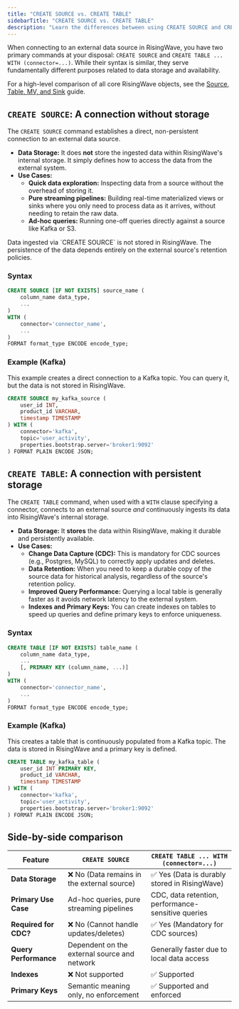 ```yaml
---
title: "CREATE SOURCE vs. CREATE TABLE"
sidebarTitle: "CREATE SOURCE vs. CREATE TABLE"
description: "Learn the differences between using CREATE SOURCE and CREATE TABLE with a connector to ingest data in RisingWave."
---
```


When connecting to an external data source in RisingWave, you have two primary commands at your disposal: `CREATE SOURCE` and `CREATE TABLE ... WITH (connector=...)`. While their syntax is similar, they serve fundamentally different purposes related to data storage and availability.

For a high-level comparison of all core RisingWave objects, see the [Source, Table, MV, and Sink](/get-started/source-table-mv-sink) guide.

## `CREATE SOURCE`: A connection without storage

The `CREATE SOURCE` command establishes a direct, non-persistent connection to an external data source.

*   **Data Storage:** It does **not** store the ingested data within RisingWave's internal storage. It simply defines how to access the data from the external system.
*   **Use Cases:**
    *   **Quick data exploration:** Inspecting data from a source without the overhead of storing it.
    *   **Pure streaming pipelines:** Building real-time materialized views or sinks where you only need to process data as it arrives, without needing to retain the raw data.
    *   **Ad-hoc queries:** Running one-off queries directly against a source like Kafka or S3.

<Note>
Data ingested via `CREATE SOURCE` is not stored in RisingWave. The persistence of the data depends entirely on the external source's retention policies.
</Note>

### Syntax

```sql
CREATE SOURCE [IF NOT EXISTS] source_name (
    column_name data_type,
    ...
)
WITH (
    connector='connector_name',
    ...
)
FORMAT format_type ENCODE encode_type;
```

### Example (Kafka)

This example creates a direct connection to a Kafka topic. You can query it, but the data is not stored in RisingWave.

```sql
CREATE SOURCE my_kafka_source (
    user_id INT,
    product_id VARCHAR,
    timestamp TIMESTAMP
) WITH (
    connector='kafka',
    topic='user_activity',
    properties.bootstrap.server='broker1:9092'
) FORMAT PLAIN ENCODE JSON;
```

## `CREATE TABLE`: A connection with persistent storage

The `CREATE TABLE` command, when used with a `WITH` clause specifying a connector, connects to an external source *and* continuously ingests its data into RisingWave's internal storage.

*   **Data Storage:** It **stores** the data within RisingWave, making it durable and persistently available.
*   **Use Cases:**
    *   **Change Data Capture (CDC):** This is mandatory for CDC sources (e.g., Postgres, MySQL) to correctly apply updates and deletes.
    *   **Data Retention:** When you need to keep a durable copy of the source data for historical analysis, regardless of the source's retention policy.
    *   **Improved Query Performance:** Querying a local table is generally faster as it avoids network latency to the external system.
    *   **Indexes and Primary Keys:** You can create indexes on tables to speed up queries and define primary keys to enforce uniqueness.

### Syntax

```sql
CREATE TABLE [IF NOT EXISTS] table_name (
    column_name data_type,
    ...
    [, PRIMARY KEY (column_name, ...)]
)
WITH (
    connector='connector_name',
    ...
)
FORMAT format_type ENCODE encode_type;
```

### Example (Kafka)

This creates a table that is continuously populated from a Kafka topic. The data is stored in RisingWave and a primary key is defined.

```sql
CREATE TABLE my_kafka_table (
    user_id INT PRIMARY KEY,
    product_id VARCHAR,
    timestamp TIMESTAMP
) WITH (
    connector='kafka',
    topic='user_activity',
    properties.bootstrap.server='broker1:9092'
) FORMAT PLAIN ENCODE JSON;
```

## Side-by-side comparison

| Feature                 | `CREATE SOURCE`                                      | `CREATE TABLE ... WITH (connector=...)`                   |
| ----------------------- | ---------------------------------------------------- | --------------------------------------------------------- |
| **Data Storage**        | ❌ No (Data remains in the external source)          | ✅ Yes (Data is durably stored in RisingWave)             |
| **Primary Use Case**    | Ad-hoc queries, pure streaming pipelines             | CDC, data retention, performance-sensitive queries        |
| **Required for CDC?**   | ❌ No (Cannot handle updates/deletes)                | ✅ Yes (Mandatory for CDC sources)                        |
| **Query Performance**   | Dependent on the external source and network         | Generally faster due to local data access               |
| **Indexes**             | ❌ Not supported                                     | ✅ Supported                                              |
| **Primary Keys**        | Semantic meaning only, no enforcement                | ✅ Supported and enforced                                 |
